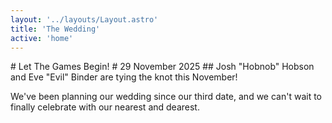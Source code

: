 ```yaml
---
layout: '../layouts/Layout.astro'
title: 'The Wedding'
active: 'home'
---
```



<Prose class="prose-h1:bg-aqua prose-p:text-blue">

<span class="prose-h1:bg-pink">
# Let The Games Begin!
</span>

<span class="prose-h1:bg-aqua">
# 29 November 2025
</span>

<span class="prose-h2:text-blue prose-p:text-blue">
## Josh "Hobnob" Hobson and Eve "Evil" Binder are tying the knot this November!

We've been planning our wedding since our third date, and we can't wait to finally celebrate with our nearest and dearest.
</span>




</Prose>